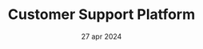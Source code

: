 ---
draft: false
date: "27 apr 2024"
title: "Customer Support Platform"
short_description: "Build online communities with effective audience communication with various track"
image: "/assets/imgs/icon/icon-s-3.png"
meta:
  meta_title: "Customer Support Platform"
  meta_description: "Customer Support Platform description"
---